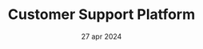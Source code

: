 ---
draft: false
date: "27 apr 2024"
title: "Customer Support Platform"
short_description: "Build online communities with effective audience communication with various track"
image: "/assets/imgs/icon/icon-s-3.png"
meta:
  meta_title: "Customer Support Platform"
  meta_description: "Customer Support Platform description"
---